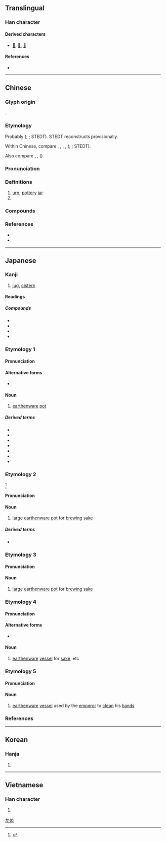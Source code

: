 {{also|瓮}}
{{character info}}
==Translingual==

===Han character===
{{Han char|rn=98|rad=瓦|as=13|sn=18|four=00717|canj=YVGN|ids=⿱雍瓦}}

====Derived characters====
* [[𥗯]], [[𨇹]], [[𪗃]]

====References====
* {{Han ref|kx=0752.250|dkj=21617|dj=1160.080|hdz=21433.050|uh=7515|ud=29973|bh=C27C|bd=49788}}

----

==Chinese==
{{zh-forms|s=瓮|t2=瓮}}
{{zh-wp|zh|yue}}

===Glyph origin===
{{Han etym}}
{{Han compound|雍|瓦|ls=psc|c1=p|c2=s|t2=earthenware}}.

===Etymology===
Probably {{der|zh|sit}} ({{zh-ref|Unger, 1999}}; {{zh-ref|Schuessler, 2007}}; STEDT). STEDT reconstructs {{inh|zh|sit-pro|*ʔəw-ŋ||pot; vat; jar}} provisionally.

Within Chinese, compare {{och-l|甌|small bowl; small cup}}, {{och-l|碗|bowl}}, {{och-l|罌|earthen jar}}, {{och-l|盎|earthen jar}}, {{och-l|癰|[[carbuncle]]; [[ulcer]]}} ({{zh-ref|Wang, 1982}}; {{zh-ref|Schuessler, 2007}}; STEDT).

Also compare {{cog|bo|གཞོང||basin; tub; bowl}}, {{cog|lep|tr=joŋ-mo|t=bucket, tub}}, {{cog|tbq-lol-pro|*ʔ-loŋ²||pot}} ({{zh-ref|Unger, 1999}}).

===Pronunciation===
{{zh-pron
|m=wèng
|c=ung3
|md=áe̤ng
|mn=àng/ml:òng
|mn_note=àng - vernacular; òng - literary
|mc=y
|oc=y
|cat=n,pn
}}

===Definitions===
{{zh-hanzi}}

# [[urn]]; [[pottery]] [[jar]]
# {{surname|zh}}

===Compounds===
{{zh-der|土甕|抱甕灌圃|提甕出汲|桑樞甕牖|漢陰抱甕|甕中之鱉|甕中捉鱉|甕圈兒|甕城|甕天|甕天蠡海|甕洞兒|甕牖|甕牖桑樞|甕牖繩樞|甕盡杯乾|甕聲甕氣|甕裡醯雞|甕計|甕門|甕間吏部|甕闊|甕雞|甕頭春|白米甕|盆傾甕倒|蓬戶甕牖|覆甕|請君入甕|醯雞甕裡|飯囊酒甕|甕安}}

===References===
* {{R:twedu|A02619}}
* {{R:yue:Hanzi}}

{{zh-cat|Vessels}}

----

==Japanese==

===Kanji===
{{ja-kanji|rs=瓦13}}

# [[jug]], [[cistern]]

====Readings====
{{ja-readings
|goon=う
|kanon=おう
|kun=かめ-, みか-, みかわ-, もたい-, たしらか-
}}

{{wikipedia|lang=ja}}

=====Compounds=====
* {{ja-r|浅甕|さらけ}}
* {{ja-r|斎甕|ゆか}}
* {{ja-r|斎甕物|ゆかもの}}
* {{ja-r|甕菜|ようさい}}

===Etymology 1===
{{ja-kanjitab|かめ|yomi=k}}

====Pronunciation====
{{ja-pron|yomi=k|かめ|acc=2|acc_ref=DJR,NHK}}

====Alternative forms====
* {{ja-l|瓶}}

====Noun====
{{ja-noun|かめ}}

# [[earthenware]] [[pot]]

=====Derived terms=====
* {{ja-r|合わせ口甕棺|あわせぐちかめかん}}
* {{ja-r|甕棺|かめかん}}
* {{ja-r|甕の蓋|かめ の ふた}}
* {{ja-r|こわれ甕|こわれがめ}}
* {{ja-r|酒甕|さかがめ}}
* {{ja-r|酢甕|すがめ}}
* {{ja-r|水甕|みずがめ}}

===Etymology 2===
{{ja-kanjitab|みか|yomi=k}}
{{prefix|sort=みか|ja|御|tr1=mi-|t1=honorific prefix|か|tr2=ka|t2=vessel}}<ref name="DJR">{{R:Daijirin}}</ref>

====Pronunciation====
{{ja-pron|yomi=k|みか}}

====Noun====
{{ja-noun|みか}}

# [[large]] [[earthenware]] [[pot]] for [[brew]]ing [[sake]]

=====Derived terms=====
* {{ja-r|武甕槌神|^たけみかづち の ^かみ}}

===Etymology 3===
{{ja-kanjitab|みかわ|yomi=k}}

====Pronunciation====
{{ja-pron|yomi=k|みかわ}}

====Noun====
{{ja-noun|みかわ}}

# [[large]] [[earthenware]] [[pot]] for [[brew]]ing [[sake]]

===Etymology 4===
{{ja-kanjitab|もたい|yomi=k}}

====Pronunciation====
{{ja-pron|yomi=k|もたい}}

====Alternative forms====
* {{ja-l|瓮}}

====Noun====
{{ja-noun|もたい|hhira=もたひ}}

# [[earthenware]] [[vessel]] for [[sake]], etc

===Etymology 5===
{{ja-kanjitab|たしらか|yomi=k}}

====Pronunciation====
{{ja-pron|yomi=k|たしらか}}

====Noun====
{{ja-noun|たしらか}}

# [[earthenware]] [[vessel]] used by the [[emperor]] to [[clean]] his [[hand]]s

===References===
<references/>

[[Category:ja:Containers|かめ]]

----

==Korean==

===Hanja===
{{ko-hanja|hangeul=옹|eumhun=|rv=ong|mr=ong|y=ong}}

# {{rfdef|ko|sort=瓦13}}

----

==Vietnamese==

===Han character===
{{vi-readings|reading=úng, ống, ổng|rs=瓦13}}

# {{rfdef|vi|sort=瓦13}}